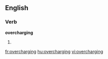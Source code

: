 ==English==

===Verb===
'''overcharging'''

# {{present participle of|[[overcharge]]}}

[[fr:overcharging]]
[[hu:overcharging]]
[[vi:overcharging]]